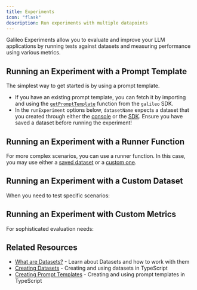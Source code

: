 ```yaml
---
title: Experiments
icon: "flask"
description: Run experiments with multiple datapoints
---
```



Galileo Experiments allow you to evaluate and improve your LLM applications by running tests against datasets and measuring performance using various metrics.


## Running an Experiment with a Prompt Template

The simplest way to get started is by using a prompt template. 

* If you have an existing prompt template, you can fetch it by importing and using the [`getPromptTemplate`](/sdk-api/typescript/prompts#retrieving-a-prompt-template) function from the `galileo` SDK.
* In the `runExperiment` options below, `datasetName` expects a dataset that you created through either the [console](https://app.galileo.ai/datasets) or the [SDK](./datasets#creating-and-using-datasets). Ensure you have saved a dataset before running the experiment!

<CodeGroup>
  <SnippetPromptTemplate />
</CodeGroup>

## Running an Experiment with a Runner Function

For more complex scenarios, you can use a runner function. In this case, you may use either a [saved dataset](./datasets#creating-and-using-datasets) or a [custom one](#running-an-experiment-with-a-custom-dataset).

<CodeGroup>
  <SnippetRunnerFunction />
</CodeGroup>

## Running an Experiment with a Custom Dataset

When you need to test specific scenarios:

<CodeGroup>
  <SnippetCustomDataset />
</CodeGroup>

## Running an Experiment with Custom Metrics

For sophisticated evaluation needs:

<CodeGroup>
  <SnippetCustomMetrics />
</CodeGroup>

## Related Resources

- [What are Datasets?](/concepts/datasets) - Learn about Datasets and how to work with them
- [Creating Datasets](/sdk-api/typescript/datasets) - Creating and using datasets in TypeScript
- [Creating Prompt Templates](/sdk-api/typescript/reference#prompts) - Creating and using prompt templates in TypeScript